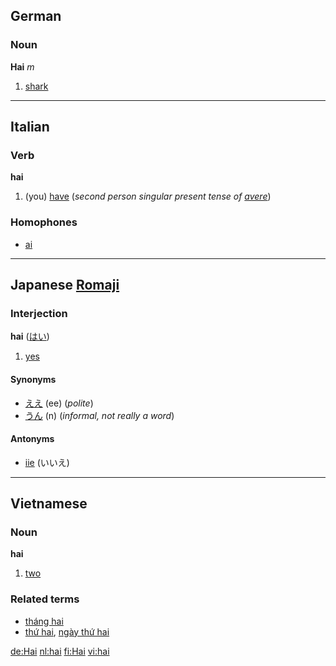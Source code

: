 ==German==
===Noun===
'''Hai''' ''m''
#[[shark]]

----
==Italian==
===Verb===
'''hai'''

#(you) [[have]] (''second person singular present tense of [[avere]]'')

===Homophones===
*[[ai#Italian|ai]]
----

==Japanese [[Romaji]]==
===Interjection===<!-- i guess it's an interjection but it could be a particle -->
'''hai''' ([[はい]])

# [[yes]]

====Synonyms====
*[[ええ]] (ee) (''polite'')
*[[うん]] (n) (''informal, not really a word'')

====Antonyms====
*[[iie]] (いいえ)

----
==Vietnamese==
===Noun===
'''hai'''

# [[two]]

===Related terms===
*[[tháng hai]]
*[[thứ hai]], [[ngày thứ hai]]

[[de:Hai]]
[[nl:hai]]
[[fi:Hai]]
[[vi:hai]]